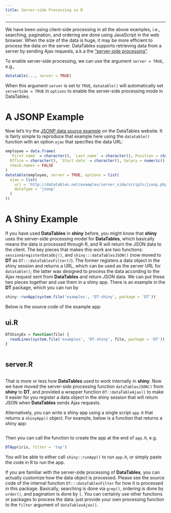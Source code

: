 ```yaml
---
title: Server-side Processing in R
---
```


---

We have been using client-side processing in all the above examples, i.e., searching, pagination, and ordering are done using JavaScript in the web browser. When the size of the data is huge, it may be more efficient to process the data on the server. DataTables supports retrieving data from a server by sending Ajax requests, a.k.a the ["server-side processing"](http://datatables.net/examples/data_sources/server_side.html).

To enable server-side processing, we can use the argument `server = TRUE`, e.g.,

```r
datatable(..., server = TRUE)
```

When this argument `server` is set to `TRUE`, `datatable()` will automatically set `serverSide = TRUE` in `options` to enable the server-side processing mode in DataTables.

# A JSONP Example

Now let's try the [JSONP data source example](http://datatables.net/examples/server_side/jsonp.html) on the DataTables website. It is fairly simple to reproduce that example here using the `datatable()` function with an option `ajax` that specifies the data URL:

```r
employee = data.frame(
  `First name` = character(), `Last name` = character(), Position = character(),
  Office = character(), `Start date` = character(), Salary = numeric(),
  check.names = FALSE
)
datatable(employee, server = TRUE, options = list(
  ajax = list(
    url = 'http://datatables.net/examples/server_side/scripts/jsonp.php',
    dataType = 'jsonp'
  )
))
```

# A Shiny Example

If you have used **DataTables** in **shiny** before, you might know that **shiny** uses the server-side processing model for **DataTables**, which basically means the data is processed through R, and R will return the JSON data to the client. The key pieces that makes this work are two functions: `session$registerDataObj()`, and `shiny:::dataTablesJSON()` (now moved to **DT** as `DT:::dataTablesFilter()`). The former registers a data object in the shiny session and returns a URL, which can be used as the server URL for `datatable()`; the latter was designed to process the data according to the Ajax request sent from **DataTables** and return JSON data. We can put these two pieces together and use them in a shiny app. There is an example in the **DT** package, which you can run by

```r
shiny::runApp(system.file('examples', 'DT-shiny', package = 'DT'))
```

Below is the source code of the example app:

## ui.R

```r
DTShinyEx = function(file) {
  readLines(system.file('examples', 'DT-shiny', file, package = 'DT'))
}
```

```r
```

## server.R

```r
```

That is more or less how **DataTables** used to work internally in **shiny**. Now we have moved the server-side processing function `dataTablesJSON()` from **shiny** to **DT**, and provided a wrapper function `DT::dataTableAjax()` to make it easier for you register a data object in the shiny session that will return JSON when **DataTables** sends Ajax requests.

Alternatively, you can write a shiny app using a single script `app.R` that returns a `shinyApp()` object. For example, below is a function that returns a shiny app:

```r
```

Then you can call the function to create the app at the end of `app.R`, e.g.

```r
DTApp(iris, filter = 'top')
```

You will be able to either call `shiny::runApp()` to run `app.R`, or simply paste the code in R to run the app.

If you are familiar with the server-side processing of **DataTables**, you can actually customize how the data object is processed. Please see the source code of the internal function `DT:::dataTablesFilter` for how it is processed in this package. Basically, searching is done via `grep()`, ordering is done by `order()`, and pagination is done by `[`. You can certainly use other functions or packages to process the data: just provide your own processing function to the `filter` argument of `dataTablesAjax()`.

